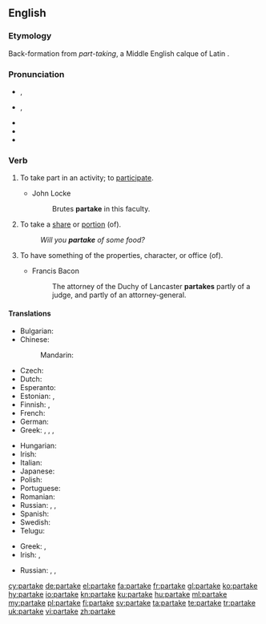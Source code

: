 ==English==

===Etymology===
Back-formation from ''part-taking'', a Middle English calque of Latin {{term|particeps||participating|lang=la}}.

===Pronunciation===
* {{a|GenAm}} {{enPR|pär-tāk'}}, {{IPA|/pɑɹˈteɪk/|lang=en}}
* {{a|RP}} {{enPR|pär-tāk'}}, {{IPA|/pɑːˈteɪk/|lang=en}}
* {{audio|en-us-partake.ogg|Audio (US)|lang=en}}
* {{rhymes|eɪk|lang=en}}
* {{hyphenation|par|take|lang=en}}

===Verb===
{{en-verb|partakes|partaking|partook|partaken}}

# {{context|intransitive|formal|lang=en}} To take part in an activity; to [[participate]].
#* John Locke
#*: Brutes '''partake''' in this faculty.
# {{context|intransitive|lang=en}} To take a [[share]] or [[portion]] (of).
#: ''Will you '''partake''' of some food?''
# {{context|intransitive|obsolete|lang=en}} To have something of the properties, character, or office (of).
#* Francis Bacon
#*: The attorney of the Duchy of Lancaster '''partakes''' partly of a judge, and partly of an attorney-general.

====Translations====
{{trans-top|to take part in an activity}}
* Bulgarian: {{t|bg|уча́ствам}}
* Chinese:
*: Mandarin: {{t+|cmn|参加|tr=cānjiā|sc=Hani}}
* Czech: {{t|cs|účastnit|alt=účastnit se}}
* Dutch: {{t+|nl|deelnemen}}
* Esperanto: {{t|eo|partopreni}}
* Estonian: {{t|et|osa võtma}}, {{t+|et|osalema}}
* Finnish: {{t+|fi|osallistua}}, {{t|fi|ottaa osaa}}
* French: {{t+|fr|participer}}
* German: {{t+|de|teilnehmen}}
* Greek: {{t+|el|μοιράζομαι|sc=Grek}}, {{t|el|συνεργώ σε|sc=Grek}}, {{t|el|παίρνω μέρος|sc=Grek}}, {{t|el|παίρνω μερίδιο|sc=Grek}}
{{trans-mid}}
* Hungarian: {{t+|hu|részt vesz}}
* Irish: {{t|ga|[[bí]] [[rannpháirteach]]}}
* Italian: {{t+|it|partecipare}}
* Japanese: {{t+|ja|参加|tr=さんかする, sanka suru|alt=参加する}}
* Polish: {{t+|pl|uczestniczyć}}
* Portuguese: {{t+|pt|participar}}
* Romanian: {{t+|ro|participa}}
* Russian: {{t|ru|принима́ть уча́стие|impf}}, {{t+|ru|приня́ть уча́стие|pf}}, {{t+|ru|уча́ствовать|impf}}
* Spanish: {{t+|es|participar}}
* Swedish: {{t+|sv|delta}}
* Telugu: {{t+|te|పాల్గొను}}
{{trans-bottom}}

{{trans-top|to share food}}
* Greek: {{t+|el|μεταλαμβάνω|sc=Grek}}, {{t+|el|κοινωνώ|sc=Grek}} {{qualifier|of the Sacrament}}
* Irish: {{t|ga|caith}}, {{t|ga|glac}} {{qualifier|of the Sacrament}}
{{trans-mid}}
* Russian: {{t+|ru|разделя́ть|impf}}, {{t+|ru|раздели́ть|pf}}, {{t+|ru|отве́дать|pf}}
{{trans-bottom}}

[[cy:partake]]
[[de:partake]]
[[el:partake]]
[[fa:partake]]
[[fr:partake]]
[[gl:partake]]
[[ko:partake]]
[[hy:partake]]
[[io:partake]]
[[kn:partake]]
[[ku:partake]]
[[hu:partake]]
[[ml:partake]]
[[my:partake]]
[[pl:partake]]
[[fi:partake]]
[[sv:partake]]
[[ta:partake]]
[[te:partake]]
[[tr:partake]]
[[uk:partake]]
[[vi:partake]]
[[zh:partake]]